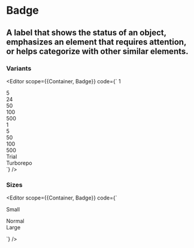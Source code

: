 
<Spacer y={0.6} />

# Badge

<Spacer y={0.8} />

## A label that shows the status of an object, emphasizes an element that requires attention, or helps categorize with other similar elements.

<Spacer />

### Variants

<Spacer />

<Editor 
  scope={{Container, Badge}}
  code={`<Container left>
  <Container>
    <Badge variant="blue">1</Badge>
  </Container>

  <Container>
    <div>
      <Badge variant="red">5</Badge>
    </div>
  </Container>

  <Container>
    <div>
      <Badge variant="pink">24</Badge>
    </div>
  </Container>

  <Container>
    <div>
      <Badge variant="amber">50</Badge>
    </div>
  </Container>

  <Container>
    <div>
      <Badge variant="purple">100</Badge>
    </div>
  </Container>

  <Container>
    <div>
      <Badge variant="gray">500</Badge>
    </div>
  </Container>

  <Container>
    <div>
      <Badge variant="blue-subtle">1</Badge>
    </div>
  </Container>

  <Container>
    <div>
      <Badge variant="red-subtle">5</Badge>
    </div>
  </Container>

  <Container>
    <div>
      <Badge variant="amber-subtle">50</Badge>
    </div>
  </Container>

  <Container>
    <div>
      <Badge variant="purple-subtle">100</Badge>
    </div>
  </Container>

  <Container>
    <div>
      <Badge variant="gray-contrast">500</Badge>
    </div>
  </Container>

  <Container>
    <div>
      <Badge variant="trial">Trial</Badge>
    </div>
  </Container>

  <Container>
    <div>
      <Badge variant="turbo">Turborepo</Badge>
    </div>
  </Container>
</Container>`}
/>

<Spacer />

### Sizes

<Editor 
  scope={{Container, Badge}}
  code={`<Container left>
  <Container>
    <div>
      <Badge size="small">Small</Badge>
    </div>
  </Container>

  <Container>
    <Badge>Normal</Badge>
  </Container>

  <Container>
    <div>
      <Badge size="large">Large</Badge>
    </div>
  </Container>

</Container>`}
/>
